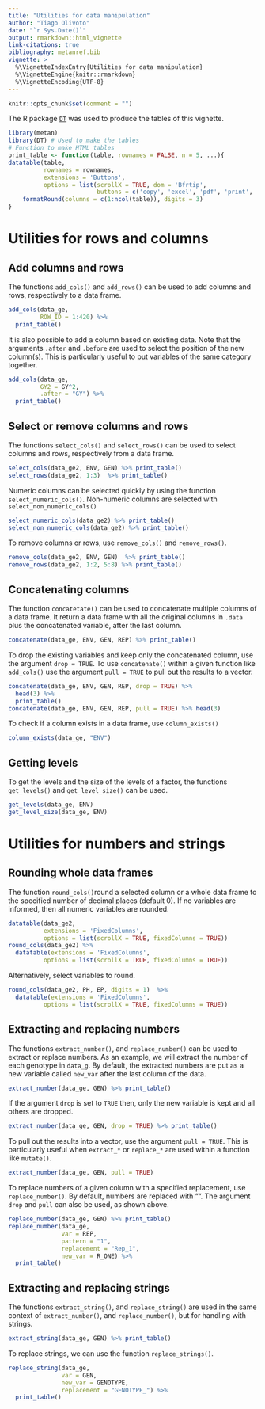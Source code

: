 ```yaml
---
title: "Utilities for data manipulation"
author: "Tiago Olivoto"
date: "`r Sys.Date()`"
output: rmarkdown::html_vignette
link-citations: true
bibliography: metanref.bib 
vignette: >
  %\VignetteIndexEntry{Utilities for data manipulation}
  %\VignetteEngine{knitr::rmarkdown}
  %\VignetteEncoding{UTF-8}
---
```



```r
knitr::opts_chunk$set(comment = "")
```

The R package [`DT`](https://rstudio.github.io/DT/) was used to produce the tables of this vignette.

```r
library(metan)
library(DT) # Used to make the tables
# Function to make HTML tables
print_table <- function(table, rownames = FALSE, n = 5, ...){
datatable(table,
          rownames = rownames,
          extensions = 'Buttons',
          options = list(scrollX = TRUE, dom = 'Bfrtip',
                         buttons = c('copy', 'excel', 'pdf', 'print', 'colvis')), ...) %>%
    formatRound(columns = c(1:ncol(table)), digits = 3)
}

```


# Utilities for rows and columns
## Add columns and rows
The functions `add_cols()` and `add_rows()` can be used to add columns and rows, respectively to a data frame.

```r
add_cols(data_ge,
         ROW_ID = 1:420) %>% 
  print_table()

```

It is also possible to add a column based on existing data. Note that the arguments `.after` and `.before` are used to select the position of the new column(s). This is particularly useful to put variables of the same category together.

```r
add_cols(data_ge,
         GY2 = GY^2,
         .after = "GY") %>% 
  print_table()
```

## Select or remove columns and rows
The functions `select_cols()` and `select_rows()` can be used to select columns and rows, respectively from a data frame.

```r
select_cols(data_ge2, ENV, GEN) %>% print_table()
select_rows(data_ge2, 1:3)  %>% print_table()
```

Numeric columns can be selected quickly by using the function `select_numeric_cols()`. Non-numeric columns are selected with `select_non_numeric_cols()`

```r
select_numeric_cols(data_ge2) %>% print_table()
select_non_numeric_cols(data_ge2) %>% print_table()
```


To remove columns or rows, use `remove_cols()` and `remove_rows()`.
```r
remove_cols(data_ge2, ENV, GEN)  %>% print_table()
remove_rows(data_ge2, 1:2, 5:8) %>% print_table()
```


## Concatenating columns
The function `concatetate()` can be used to concatenate multiple columns of a data frame. It return a data frame with all the original columns in `.data` plus the concatenated variable, after the last column.


```r
concatenate(data_ge, ENV, GEN, REP) %>% print_table()
```

To drop the existing variables and keep only the concatenated column, use the argument `drop = TRUE`. To use `concatenate()` within a given function like `add_cols()` use the argument `pull = TRUE` to pull out the results to a vector.
```r
concatenate(data_ge, ENV, GEN, REP, drop = TRUE) %>%
  head(3) %>% 
  print_table()
concatenate(data_ge, ENV, GEN, REP, pull = TRUE) %>% head(3)
```


To check if a column exists in a data frame, use `column_exists()`

```r
column_exists(data_ge, "ENV")
```

## Getting levels
To get the levels and the size of the levels of a factor, the functions `get_levels()` and `get_level_size()` can be used.

```r
get_levels(data_ge, ENV)
get_level_size(data_ge, ENV)
```


# Utilities for numbers and strings
## Rounding whole data frames
The function `round_cols()`round a selected column or a whole data frame to the specified number of decimal places (default 0). If no variables are informed, then all numeric variables are rounded.

```r
datatable(data_ge2,
          extensions = 'FixedColumns',
          options = list(scrollX = TRUE, fixedColumns = TRUE))
round_cols(data_ge2) %>% 
  datatable(extensions = 'FixedColumns',
          options = list(scrollX = TRUE, fixedColumns = TRUE))
```

Alternatively, select variables to round.
```r
round_cols(data_ge2, PH, EP, digits = 1)  %>% 
  datatable(extensions = 'FixedColumns',
          options = list(scrollX = TRUE, fixedColumns = TRUE))
```

## Extracting and replacing numbers

The functions `extract_number()`, and `replace_number()` can be used to extract or replace numbers. As an example, we will extract the number of each genotype in `data_g`. By default, the extracted numbers are put as a new variable called `new_var` after the last column of the data.

```r
extract_number(data_ge, GEN) %>% print_table()
```

If the argument `drop` is set to `TRUE` then, only the new variable is kept and all others are dropped.

```r
extract_number(data_ge, GEN, drop = TRUE) %>% print_table()
```

To pull out the results into a vector, use the argument `pull = TRUE`. This is particularly useful when `extract_*` or `replace_*` are used within a function like `mutate()`.


```r
extract_number(data_ge, GEN, pull = TRUE)
```

To replace numbers of a given column with a specified replacement, use `replace_number()`. By default, numbers are replaced with "". The argument `drop` and `pull` can also be used, as shown above.

```r
replace_number(data_ge, GEN) %>% print_table()
replace_number(data_ge,
               var = REP,
               pattern = "1",
               replacement = "Rep_1",
               new_var = R_ONE) %>% 
  print_table()
```

## Extracting and replacing strings
The functions `extract_string()`, and `replace_string()` are used in the same context of `extract_number()`, and `replace_number()`, but for handling with strings.

```r
extract_string(data_ge, GEN) %>% print_table()
```

To replace strings, we can use the function `replace_strings()`.
```r
replace_string(data_ge,
               var = GEN,
               new_var = GENOTYPE,
               replacement = "GENOTYPE_") %>% 
  print_table()
```


